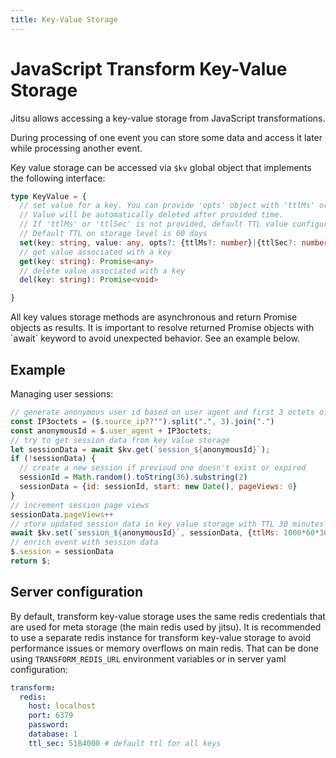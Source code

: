 ```yaml
---
title: Key-Value Storage
---
```


# JavaScript Transform Key-Value Storage

<PageNotice type="version" version="1.43.0" />

Jitsu allows accessing a key-value storage from JavaScript transformations.

During processing of one event you can store some data and access it later while processing another event.

Key value storage can be accessed via `$kv` global object that implements the following interface:
```typescript
type KeyValue = {
  // set value for a key. You can provide 'opts' object with 'ttlMs' or 'ttlSec' - time-to-live value in milliseconds or seconds respectively.
  // Value will be automatically deleted after provided time.
  // If 'ttlMs' or 'ttlSec' is not provided, default TTL value configured on storage level will be used. 
  // Default TTL on storage level is 60 days
  set(key: string, value: any, opts?: {ttlMs?: number}|{ttlSec?: number}): Promise<void>
  // get value associated with a key
  get(key: string): Promise<any>
  // delete value associated with a key
  del(key: string): Promise<void>

}
```

<Hint>
All key values storage methods are asynchronous and return Promise objects as results.
It is important to resolve returned Promise objects with `await` keyword to avoid unexpected behavior.
See an example below.
</Hint>

## Example
Managing user sessions:
```javascript
// generate anonymous user id based on user agent and first 3 octets of IP address
const IP3octets = ($.source_ip??"").split(".", 3).join(".")
const anonymousId = $.user_agent + IP3octets;
// try to get session data from key value storage
let sessionData = await $kv.get(`session_${anonymousId}`);
if (!sessionData) {
  // create a new session if previoud one doesn't exist or expired
  sessionId = Math.random().toString(36).substring(2)
  sessionData = {id: sessionId, start: new Date(), pageViews: 0}
}
// increment session page views
sessionData.pageViews++
// store updated session data in key value storage with TTL 30 minutes
await $kv.set(`session_${anonymousId}`, sessionData, {ttlMs: 1000*60*30})
// enrich event with session data
$.session = sessionData
return $;
```

## Server configuration

By default, transform key-value storage uses the same redis credentials that are used for meta storage (the main redis used by jitsu).
It is recommended to use a separate redis instance for transform key-value storage to avoid performance issues or memory overflows on main redis.
That can be done using `TRANSFORM_REDIS_URL` environment variables or in server yaml configuration:

```yaml
transform:
  redis:
    host: localhost
    port: 6379
    password: 
    database: 1
    ttl_sec: 5184000 # default ttl for all keys
```